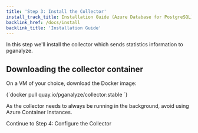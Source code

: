 ```yaml
---
title: 'Step 3: Install the Collector'
install_track_title: Installation Guide (Azure Database for PostgreSQL)
backlink_href: /docs/install
backlink_title: 'Installation Guide'
---
```



In this step we'll install the collector which sends statistics information to pganalyze.

<SetupManagedIdentity />
<AssignManagedIdentity />

## Downloading the collector container

On a VM of your choice, download the Docker image:

<CodeBlock language="bash">
{`docker pull quay.io/pganalyze/collector:stable
`}
</CodeBlock>

As the collector needs to always be running in the background, avoid using Azure Container Instances.

<Link className="btn btn-success" to="04_configure_the_collector_docker">
  Continue to Step 4: Configure the Collector
</Link>
